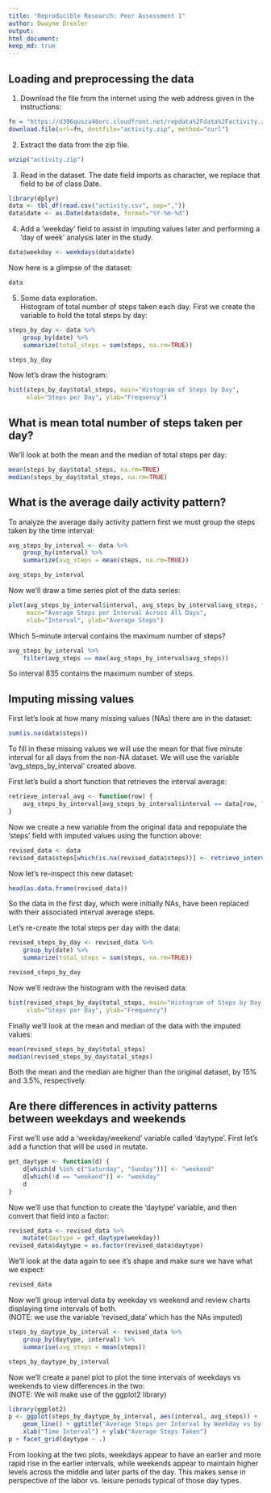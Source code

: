 ```yaml
---
title: "Reproducible Research: Peer Assessment 1"
author: Dwayne Drexler
output: 
html_document:
keep_md: true
---
```



## Loading and preprocessing the data
1. Download the file from the internet using the web address given in the
instructions:
```r
fn = "https://d396qusza40orc.cloudfront.net/repdata%2Fdata%2Factivity.zip" 
download.file(url=fn, destfile="activity.zip", method="curl")
```

2. Extract the data from the zip file.
```r
unzip("activity.zip")
```

3. Read in the dataset.  The date field imports as character, we replace that
   field to be of class Date.
```r
library(dplyr)
data <- tbl_df(read.csv("activity.csv", sep=","))
data$date <- as.Date(data$date, format="%Y-%m-%d")
```
4. Add a 'weekday' field to assist in imputing values later and performing a 
  'day of week' analysis later in the study.
```r
data$weekday <- weekdays(data$date)
```

Now here is a glimpse of the dataset:
```r
data
```

5. Some data exploration.  
Histogram of total number of steps taken each day.  First we create the
variable to hold the total steps by day:
```r
steps_by_day <- data %>% 
    group_by(date) %>%
    summarize(total_steps = sum(steps, na.rm=TRUE))

steps_by_day
```

Now let's draw the histogram:
```r
hist(steps_by_day$total_steps, main="Histogram of Steps by Day",
     xlab="Steps per Day", ylab="Frequency")
```

## What is mean total number of steps taken per day?
We'll look at both the mean and the median of total steps per day:
```r
mean(steps_by_day$total_steps, na.rm=TRUE)
median(steps_by_day$total_steps, na.rm=TRUE)
```

## What is the average daily activity pattern?
To analyze the average daily activity pattern first we must group the steps taken by the time interval:
```r
avg_steps_by_interval <- data %>%
    group_by(interval) %>%
    summarize(avg_steps = mean(steps, na.rm=TRUE))

avg_steps_by_interval
```
Now we'll draw a time series plot of the data series:
```r
plot(avg_steps_by_interval$interval, avg_steps_by_interval$avg_steps, type="l",
     main="Average Steps per Interval Across All Days", 
     xlab="Interval", ylab="Average Steps")
```

Which 5-minute interval contains the maximum number of steps?
```r
avg_steps_by_interval %>%
    filter(avg_steps == max(avg_steps_by_interval$avg_steps))
```

So interval 835 contains the maximum number of steps.

## Imputing missing values
First let's look at how many missing values (NAs) there are in the dataset:
```r
sum(is.na(data$steps))
```

To fill in these missing values we will use the mean for that five minute
interval for all days from the non-NA dataset.  We will use the variable
'avg_steps_by_interval' created above.

First let's build a short function that retrieves the interval average:
```r
retrieve_interval_avg <- function(row) {
    avg_steps_by_interval[avg_steps_by_interval$interval == data[row, "interval"]][["avg_steps"]]
}
```

Now we create a new variable from the original data and repopulate the 'steps'
field with imputed values using the function above:
```r
revised_data <- data
revised_data$steps[which(is.na(revised_data$steps))] <- retrieve_interval_avg(which(is.na(revised_data$steps))) 
```

Now let's re-inspect this new dataset:
```r
head(as.data.frame(revised_data))
```

So the data in the first day, which were initially NAs, have been replaced with
their associated interval average steps.

Let's re-create the total steps per day with the data:
```r
revised_steps_by_day <- revised_data %>% 
    group_by(date) %>%
    summarize(total_steps = sum(steps, na.rm=TRUE))

revised_steps_by_day
```

Now we'll redraw the histogram with the revised data:
```r
hist(revised_steps_by_day$total_steps, main="Histogram of Steps by Day (Revised)",
     xlab="Steps per Day", ylab="Frequency")
```

Finally we'll look at the mean and median of the data with the imputed values:
```r
mean(revised_steps_by_day$total_steps)
median(revised_steps_by_day$total_steps)
```

Both the mean and the median are higher than the original dataset, by 15% and
3.5%, respectively.

## Are there differences in activity patterns between weekdays and weekends
First we'll use add a 'weekday/weekend' variable called 'daytype'.  First let's add a
function that will be used in mutate.
```r
get_daytype <- function(d) {
    d[which(d %in% c("Saturday", "Sunday"))] <- "weekend"
    d[which(!d == "weekend")] <- "weekday"
    d
}
```

Now we'll use that function to create the 'daytype' variable, and then convert
that field into a factor:
```r
revised_data <- revised_data %>%
    mutate(daytype = get_daytype(weekday))
revised_data$daytype = as.factor(revised_data$daytype)
```

We'll look at the data again to see it's shape and make sure we have what we
expect:
```r
revised_data
```

Now we'll group interval data by weekday vs weekend and review charts
displaying time intervals of both.  
(NOTE: we use the variable 'revised_data' which has the NAs imputed)
```r
steps_by_daytype_by_interval <- revised_data %>%
    group_by(daytype, interval) %>%
    summarise(avg_steps = mean(steps))

steps_by_daytype_by_interval
```

Now we'll create a panel plot to plot the time intervals of weekdays vs
weekends to view differences in the two:  
(NOTE: We will make use of the ggplot2 library)
```r
library(ggplot2)
p <- ggplot(steps_by_daytype_by_interval, aes(interval, avg_steps)) + 
    geom_line() + ggtitle("Average Steps per Interval by Weekday vs by Weekend") +
    xlab("Time Interval") + ylab("Average Steps Taken")
p + facet_grid(daytype ~ .)
```

From looking at the two plots, weekdays appear to have an earlier and more
rapid rise in the earlier intervals, while weekends appear to maintain
higher levels across the middle and later parts of the day. This makes sense
in perspective of the labor vs. leisure periods typical of those day types.
